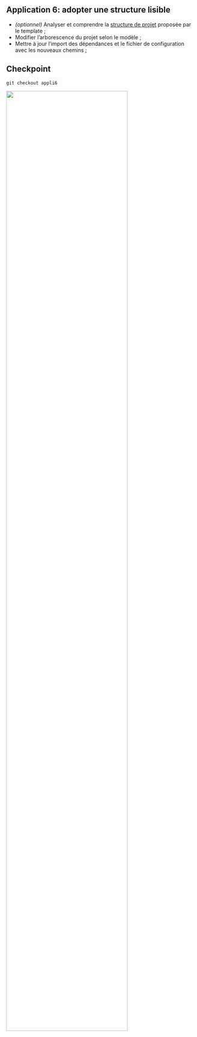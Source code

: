 ::: {.callout-tip}

## Application 6: adopter une structure lisible

- _(optionnel)_ Analyser et comprendre la [structure de projet](https://drivendata.github.io/cookiecutter-data-science/#directory-structure) proposée par le template ;
- Modifier l'arborescence du projet selon le modèle ;
- Mettre à jour l'import des dépendances et le fichier de configuration avec les nouveaux chemins ;
:::


::: {.callout-caution collapse="true"}
## Checkpoint

```shell
git checkout appli6
```

![](/checkpoint.jpg){width=80% fig-align="center"}


:::
